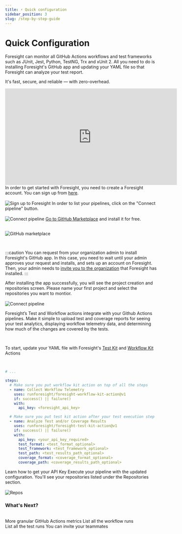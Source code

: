 ```yaml
---
title: ⚡️ Quick configuration
sidebar_position: 3
slug: /step-by-step-guide
---
```


# Quick Configuration


Foresight can monitor all GitHub Actions workflows and test frameworks such as JUnit, Jest, Python, TestNG, Trx and xUnit 2. 
All you need to do is installing Foresight's GitHub app and updating your YAML file so that Foresight can analyze your test report.  

It's fast, secure, and reliable — with zero-overhead.

<Container>
  <Step step="🚀" stepHeader="Quick onboarding video">
    <iframe width="560" height="315" src="https://www.youtube.com/embed/rBciUV8BX7w" title="YouTube video player" frameborder="0" allow="accelerometer; autoplay; clipboard-write; encrypted-media; gyroscope; picture-in-picture" allowfullscreen></iframe>
  </Step>
  <Step step="1" stepHeader="Create an account">
    In order to get started with Foresight, you need to create a Foresight account. You can sign up from <a href="https://app.runforesight.com/signup">here</a>.
    <br /><br />
    <img src="img/configuration/ST-Sign-up.png" alt="Sign up to Foresight" />
  </Step>
  <Step step="2" stepHeader="Start connecting pipeline">
    In order to list your pipelines, click on the "Connect pipeline" button.  
    <br /><br />
    <img src="img/configuration/Step1Connect.jpg" alt="Connect pipeline" />
  </Step>
  <Step step="3" stepHeader="Install Foresight's GitHub app">
    <a href="https://github.com/marketplace/thundra-foresight">Go to GitHub Marketplace</a> and install it for free.<br/>
    <br/>

![GitHub marketplace](/img/configuration/gh-marketplace-installation-cut.gif)

  <br/>

:::caution
You can request from your organization admin to install Foresight's GitHub app. In this case, you need 
to wait until your admin approves your request and installs, and sets up an account on Foresight. 
Then, your admin needs to <a href="/features/team-management">invite you to the organization</a> that Foresight has installed.
:::

  </Step>
  <Step step="4" stepHeader="Choose repositories to watch">
    After installing the app successfully, you will see the project creation and repositories screen. 
    Please name your first project and select the repositories you want to montior.
    <br /><br />
    <img src="img/configuration/Step4-ChooseRepo.png" alt="Connect pipeline" />
  </Step>
  <Step step="5" stepHeader="Add Foresight’s GitHub actions (optional)">
    <p>Foresight’s Test and Workflow actions integrate with your Github Actions pipelines. 
      Make it simple to upload test and coverage reports for seeing your test analytics, 
      displaying workflow telemetry data, and determining how much of the changes are covered by the tests.</p>
    <br />
    <p>To start, update your YAML file with Foresight's <a href="/advanced-configuration/test-kit">Test Kit</a> and <a href="/advanced-configuration/workflow-kit">Workflow Kit</a> Actions</p>
    <br />   


```yml
# ...

steps:
  # Make sure you put workflow kit action on top of all the steps 
  - name: Collect Workflow Telemetry
    uses: runforesight/foresight-workflow-kit-action@v1
    if: success() || failure()
    with:
      api_key: <foresight_api_key>

  # Make sure you put test kit action after your test execution step 
  - name: Analyze Test and/or Coverage Results
    uses: runforesight/foresight-test-kit-action@v1
    if: success() || failure()
    with:
      api_key: <your_api_key_required>
      test_format: <test_format_optional>
      test_framework: <test_framework_optional>
      test_path: <test_results_path_optional>
      coverage_format: <coverage_format_optional>
      coverage_path: <coverage_results_path_optional>
```

  <Card title="Get your API key" target="/how-to/get-api-key">
    Learn how to get your API Key
  </Card>
  </Step>
  <Step step="6" stepHeader="Start monitoring">
    Execute your pipeline with the updated configuration. You'll see your repositories listed under the Repositories section. 
    <br /><br />
    <img src="img/configuration/CIMonitoring-Repos.png" alt="Repos" />
  </Step>
  <br/>
  <h3>What's Next?</h3>
  <br/>
  <div className="w-full cols-2">
    <Card title="Highlights" target="/features/highlights">
      More granular GitHub Actions metrics
    </Card>
    <Card title="Workflow Runs" target="/features/workflow-runs">
      List all the workflow runs 
    </Card>
  </div>
  <div className="w-full cols-2">
    <Card title="Test Runs" target="/features/test-runs">
      List all the test runs
    </Card>
    <Card title="Collaborate" target="/features/team-management">
      You can invite your teammates
    </Card>
  </div>
</Container> 


